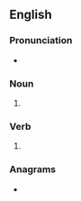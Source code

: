 ==English==

===Pronunciation===
* {{rhymes|ɪvz|lang=en}}

===Noun===
{{head|en|noun form}}

# {{plural of|sieve|lang=en}}

===Verb===
{{head|en|verb form}}

# {{en-third-person singular of|sieve}}

===Anagrams===
* {{anagrams|en|a=eeissv|essive}}